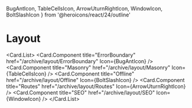   BugAntIcon,
  TableCellsIcon,
  ArrowUturnRightIcon,
  WindowIcon,
  BoltSlashIcon
} from '@heroicons/react/24/outline'

# Layout

<Card.List>
  <Card.Component
    title="ErrorBoundary"
    href="/archive/layout/ErrorBoundary"
    Icon={BugAntIcon}
  />
  <Card.Component
    title="Masonry"
    href="/archive/layout/Masonry"
    Icon={TableCellsIcon}
  />
  <Card.Component
    title="Offline"
    href="/archive/layout/Offline"
    Icon={BoltSlashIcon}
  />
  <Card.Component
    title="Routes"
    href="/archive/layout/Routes"
    Icon={ArrowUturnRightIcon}
  />
  <Card.Component title="SEO" href="/archive/layout/SEO" Icon={WindowIcon} />
</Card.List>
